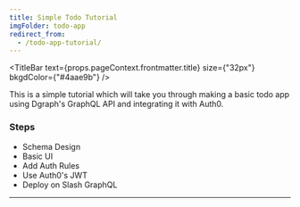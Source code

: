 ```yaml
---
title: Simple Todo Tutorial
imgFolder: todo-app
redirect_from:
  - /todo-app-tutorial/
---
```



<TitleBar
  text={props.pageContext.frontmatter.title}
  size={"32px"}
  bkgdColor={"#4aae9b"}
/>
<ImageSlider imgFolder={props.pageContext.frontmatter.imgFolder} />

This is a simple tutorial which will take you through making a basic todo app using Dgraph's GraphQL API and integrating it with Auth0.

### Steps

- Schema Design
- Basic UI
- Add Auth Rules
- Use Auth0's JWT
- Deploy on Slash GraphQL

---
